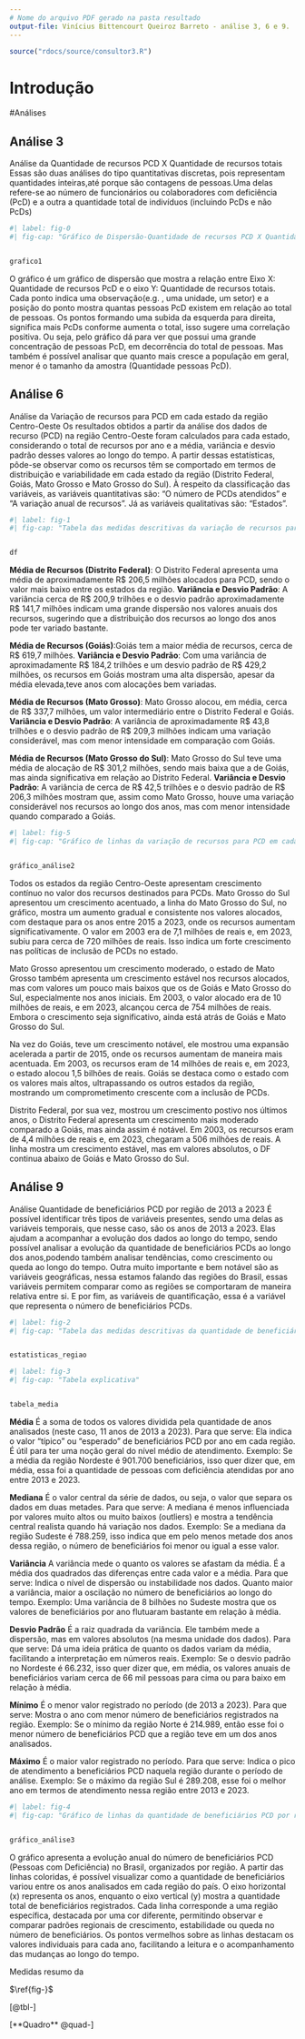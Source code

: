 ```yaml
---
# Nome do arquivo PDF gerado na pasta resultado
output-file: Vinícius Bittencourt Queiroz Barreto - análise 3, 6 e 9.
---
```


```r
source("rdocs/source/consultor3.R")
```
# Introdução



#Análises



## Análise 3
Análise da Quantidade de recursos PCD X Quantidade de recursos totais
Essas são duas análises do tipo quantitativas discretas, pois representam quantidades inteiras,até porque são contagens de pessoas.Uma delas refere-se ao número de funcionários ou colaboradores com deficiência (PcD) e a outra a quantidade total de indivíduos (incluindo PcDs e não PcDs)
```r
#| label: fig-0
#| fig-cap: "Gráfico de Dispersão-Quantidade de recursos PCD X Quantidade de recursos totais "


grafico1
```
O gráfico é um gráfico de dispersão que mostra a relação entre Eixo X: Quantidade de recursos PcD e o eixo Y: Quantidade de recursos totais.
Cada ponto indica uma observação(e.g. , uma unidade, um setor) e a posição do ponto mostra quantas pessoas PcD existem em relação ao total de pessoas. 
Os pontos formando uma subida da esquerda para direita, significa mais PcDs conforme aumenta o total, isso sugere uma correlação positiva.
Ou seja, pelo gráfico dá para ver que possui uma grande concentração de pessoas PcD, em decorrência do total de pessoas. Mas também é possível analisar que quanto mais cresce a população em geral, menor é o tamanho da amostra (Quantidade pessoas PcD).

## Análise 6 
Análise da Variação de recursos para PCD em cada estado da região Centro-Oeste
Os resultados obtidos a partir da análise dos dados de recurso (PCD) na região Centro-Oeste foram calculados para cada estado, considerando o total de recursos por ano e a média, variância e desvio padrão desses valores ao longo do tempo. A partir dessas estatísticas, pôde-se observar como os recursos têm se comportado em termos de distribuição e variabilidade em cada estado da região (Distrito Federal, Goiás, Mato Grosso e Mato Grosso do Sul). À respeito da classificação das variáveis, as variáveis quantitativas são: "O número de PCDs atendidos" e "A variação anual de recursos". Já as variáveis qualitativas são: "Estados".
```r
#| label: fig-1
#| fig-cap: "Tabela das medidas descritivas da variação de recursos para PCD na região Centro-Oeste "


df
```


**Média de Recursos (Distrito Federal)**: O Distrito Federal apresenta uma média de aproximadamente R$ 206,5 milhões alocados para PCD, sendo o valor mais baixo entre os estados da região.
**Variância e Desvio Padrão**: A variância cerca de R$ 200,9 trilhões e o desvio padrão aproximadamente R$ 141,7 milhões indicam uma grande dispersão nos valores anuais dos recursos, sugerindo que a distribuição dos recursos ao longo dos anos pode ter variado bastante.

**Média de Recursos (Goiás)**:Goiás tem a maior média de recursos, cerca de R$ 619,7 milhões.
**Variância e Desvio Padrão**: Com uma variância de aproximadamente R$ 184,2 trilhões e um desvio padrão de R$ 429,2 milhões, os recursos em Goiás mostram uma alta dispersão, apesar da média elevada,teve anos com alocações bem variadas.

**Média de Recursos (Mato Grosso)**: Mato Grosso alocou, em média, cerca de R$ 337,7 milhões, um valor intermediário entre o Distrito Federal e Goiás.
**Variância e Desvio Padrão**: A variância de aproximadamente R$ 43,8 trilhões e o desvio padrão de R$ 209,3 milhões indicam uma variação considerável, mas com menor intensidade em comparação com Goiás.

**Média de Recursos (Mato Grosso do Sul)**: Mato Grosso do Sul teve uma média de alocação de R$ 301,2 milhões, sendo mais baixa que a de Goiás, mas ainda significativa em relação ao Distrito Federal.
**Variância e Desvio Padrão**: A variância de cerca de R$ 42,5 trilhões e o desvio padrão de R$ 206,3 milhões mostram que, assim como Mato Grosso, houve uma variação considerável nos recursos ao longo dos anos, mas com menor intensidade quando comparado a Goiás.

```r
#| label: fig-5
#| fig-cap: "Gráfico de linhas da variação de recursos para PCD em cada estado da região Centro-Oeste "


gráfico_análise2
```
Todos os estados da região Centro-Oeste apresentam crescimento contínuo no valor dos recursos destinados para PCDs.
Mato Grosso do Sul apresentou um crescimento acentuado, a linha do Mato Grosso do Sul, no gráfico,  mostra um aumento gradual e consistente nos valores alocados, com destaque para os anos entre 2015 a 2023, onde os recursos aumentam significativamente.
O valor em 2003 era de 7,1 milhões de reais e, em 2023, subiu para cerca de 720 milhões de reais. Isso indica um forte crescimento nas políticas de inclusão de PCDs no estado.

Mato Grosso apresentou um crescimento moderado, o estado de Mato Grosso também apresenta um crescimento estável nos recursos alocados, mas com valores um pouco mais baixos que os de Goiás e Mato Grosso do Sul, especialmente nos anos iniciais.
Em 2003, o valor alocado era de 10 milhões de reais, e em 2023, alcançou cerca de 754 milhões de reais. Embora o crescimento seja significativo, ainda está atrás de Goiás e Mato Grosso do Sul.

Na vez do Goiás, teve um crescimento notável, ele mostrou uma expansão acelerada a partir de 2015, onde os recursos aumentam de maneira mais acentuada. Em 2003, os recursos eram de 14 milhões de reais e, em 2023, o estado alocou 1,5 bilhões de reais.
Goiás se destaca como o estado com os valores mais altos, ultrapassando os outros estados da região, mostrando um comprometimento crescente com a inclusão de PCDs.

Distrito Federal, por sua vez, mostrou um
crescimento postivo nos últimos anos, o Distrito Federal apresenta um crescimento mais moderado comparado a Goiás, mas ainda assim é notável. Em 2003, os recursos eram de 4,4 milhões de reais e, em 2023, chegaram a 506 milhões de reais.
A linha mostra um crescimento estável, mas em valores absolutos, o DF continua abaixo de Goiás e Mato Grosso do Sul.



## Análise 9
Análise Quantidade de beneficiários PCD por região de 2013 a 2023
É possível identificar três tipos de variáveis presentes, sendo uma delas as variáveis temporais, que nesse caso, são os anos de 2013 a 2023. Elas ajudam a acompanhar a evolução dos dados ao longo do tempo, sendo possível analisar a evolução da quantidade de beneficiários PCDs ao longo dos anos,podendo também analisar tendências, como crescimento ou queda ao longo do tempo.
Outra muito importante e bem notável são as variáveis geográficas, nessa estamos falando das regiões do Brasil, essas variáveis permitem comparar como as regiões se comportaram de maneira relativa entre si.
E por fim, as variáveis de quantificação, essa é a variável que representa o número de beneficiários PCDs.
```r
#| label: fig-2
#| fig-cap: "Tabela das medidas descritivas da quantidade de beneficiários PCDs por região de 2013 a 2023"


estatisticas_regiao
```
```r
#| label: fig-3
#| fig-cap: "Tabela explicativa"


tabela_media
```
**Média**
É a soma de todos os valores dividida pela quantidade de anos analisados (neste caso, 11 anos de 2013 a 2023).
Para que serve: Ela indica o valor "típico" ou "esperado" de beneficiários PCD por ano em cada região.
É útil para ter uma noção geral do nível médio de atendimento.
Exemplo:
Se a média da região Nordeste é 901.700 beneficiários, isso quer dizer que, em média, essa foi a quantidade de pessoas com deficiência atendidas por ano entre 2013 e 2023.

**Mediana**
É o valor central da série de dados, ou seja, o valor que separa os dados em duas metades.
Para que serve: A mediana é menos influenciada por valores muito altos ou muito baixos (outliers) e mostra a tendência central realista quando há variação nos dados.
Exemplo:
Se a mediana da região Sudeste é 788.259, isso indica que em pelo menos metade dos anos dessa região, o número de beneficiários foi menor ou igual a esse valor.

**Variância**
A variância mede o quanto os valores se afastam da média. É a média dos quadrados das diferenças entre cada valor e a média.
Para que serve: Indica o nível de dispersão ou instabilidade nos dados. Quanto maior a variância, maior a oscilação no número de beneficiários ao longo do tempo.
Exemplo:
Uma variância de 8 bilhões no Sudeste mostra que os valores de beneficiários por ano flutuaram bastante em relação à média.

**Desvio Padrão**
É a raiz quadrada da variância. Ele também mede a dispersão, mas em valores absolutos (na mesma unidade dos dados).
Para que serve: Dá uma ideia prática de quanto os dados variam da média, facilitando a interpretação em números reais.
Exemplo:
Se o desvio padrão no Nordeste é 66.232, isso quer dizer que, em média, os valores anuais de beneficiários variam cerca de 66 mil pessoas para cima ou para baixo em relação à média.

**Mínimo**
É o menor valor registrado no período (de 2013 a 2023).
Para que serve: Mostra o ano com menor número de beneficiários registrados na região.
Exemplo:
Se o mínimo da região Norte é 214.989, então esse foi o menor número de beneficiários PCD que a região teve em um dos anos analisados.

**Máximo**
É o maior valor registrado no período.
Para que serve: Indica o pico de atendimento a beneficiários PCD naquela região durante o período de análise.
Exemplo:
Se o máximo da região Sul é 289.208, esse foi o melhor ano em termos de atendimento nessa região entre 2013 e 2023.
```r
#| label: fig-4
#| fig-cap: "Gráfico de linhas da quantidade de beneficiários PCD por região de 2013 a 2023"


gráfico_análise3
```
O gráfico apresenta a evolução anual do número de beneficiários PCD (Pessoas com Deficiência) no Brasil, organizados por região. A partir das linhas coloridas, é possível visualizar como a quantidade de beneficiários variou entre os anos analisados em cada região do país. O eixo horizontal (x) representa os anos, enquanto o eixo vertical (y) mostra a quantidade total de beneficiários registrados.
Cada linha corresponde a uma região específica, destacada por uma cor diferente, permitindo observar e comparar padrões regionais de crescimento, estabilidade ou queda no número de beneficiários. Os pontos vermelhos sobre as linhas destacam os valores individuais para cada ano, facilitando a leitura e o acompanhamento das mudanças ao longo do tempo.



::: {#quad- layout-align="center" quad-pos="H"}
```{=latex}



```

Medidas resumo da 
:::



::: {#tbl-modalidades layout-align="center" tbl-pos="H"}
```{=latex}


```


:::




$\ref{fig-}$

[@tbl-]


[**Quadro** @quad-]





